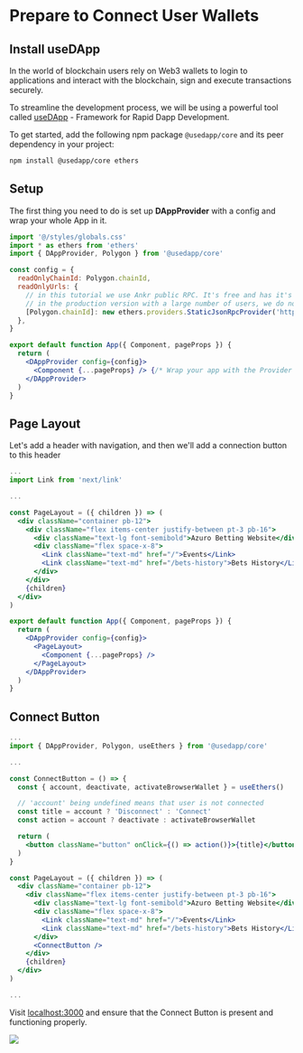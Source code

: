 
# Prepare to Connect User Wallets

## Install useDApp

In the world of blockchain users rely on Web3 wallets to login to applications and interact with the blockchain,
sign and execute transactions securely.

To streamline the development process, we will be using a powerful tool
called [useDApp](https://usedapp.io/) - Framework for Rapid Dapp Development.

To get started, add the following npm package `@usedapp/core` and its peer dependency in your project:

```bash copy
npm install @usedapp/core ethers
```

## Setup

The first thing you need to do is set up **DAppProvider** with a config and wrap your whole App in it.

```jsx {2-12, 16-18} filename="pages/_app.js" copy
import '@/styles/globals.css'
import * as ethers from 'ethers'
import { DAppProvider, Polygon } from '@usedapp/core'

const config = {
  readOnlyChainId: Polygon.chainId,
  readOnlyUrls: {
    // in this tutorial we use Ankr public RPC. It's free and has it's own limits
    // in the production version with a large number of users, we do not recommend using it
    [Polygon.chainId]: new ethers.providers.StaticJsonRpcProvider('https://rpc.ankr.com/polygon'),
  },
}

export default function App({ Component, pageProps }) {
  return (
    <DAppProvider config={config}>
      <Component {...pageProps} /> {/* Wrap your app with the Provider */}
    </DAppProvider>
  )
}
```

## Page Layout

Let's add a header with navigation, and then we'll add a connection button to this header

```jsx {2, 6-17, 22-24} filename="pages/_app.js"
...
import Link from 'next/link'

...

const PageLayout = ({ children }) => (
  <div className="container pb-12">
    <div className="flex items-center justify-between pt-3 pb-16">
      <div className="text-lg font-semibold">Azuro Betting Website</div>
      <div className="flex space-x-8">
        <Link className="text-md" href="/">Events</Link>
        <Link className="text-md" href="/bets-history">Bets History</Link>
      </div>
    </div>
    {children}
  </div>
)

export default function App({ Component, pageProps }) {
  return (
    <DAppProvider config={config}>
      <PageLayout>
        <Component {...pageProps} />
      </PageLayout>
    </DAppProvider>
  )
}
```

## Connect Button

```jsx {2, 6-16, 26}
...
import { DAppProvider, Polygon, useEthers } from '@usedapp/core'

...

const ConnectButton = () => {
  const { account, deactivate, activateBrowserWallet } = useEthers()

  // 'account' being undefined means that user is not connected
  const title = account ? 'Disconnect' : 'Connect'
  const action = account ? deactivate : activateBrowserWallet

  return (
    <button className="button" onClick={() => action()}>{title}</button>
  )
}

const PageLayout = ({ children }) => (
  <div className="container pb-12">
    <div className="flex items-center justify-between pt-3 pb-16">
      <div className="text-lg font-semibold">Azuro Betting Website</div>
      <div className="flex space-x-8">
        <Link className="text-md" href="/">Events</Link>
        <Link className="text-md" href="/bets-history">Bets History</Link>
      </div>
      <ConnectButton />
    </div>
    {children}
  </div>
)

...
```

Visit [localhost:3000](http://localhost:3000) and ensure that the Connect Button is present and functioning properly.

<Image src="/images/sections/header.png" width={2548} height={522} />
